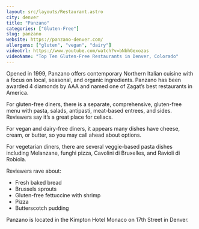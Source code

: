 ```yaml
---
layout: src/layouts/Restaurant.astro
city: denver
title: "Panzano"
categories: ["Gluten-Free"]
slug: panzano
website: https://panzano-denver.com/
allergens: ["gluten", "vegan", "dairy"]
videoUrl: https://www.youtube.com/watch?v=bNbhGexozas
videoName: "Top Ten Gluten-Free Restaurants in Denver, Colorado"
---
```


Opened in 1999, Panzano offers contemporary Northern Italian cuisine with a focus on local, seasonal, and organic ingredients. Panzano has been awarded 4 diamonds by AAA and named one of Zagat’s best restaurants in America.

For gluten-free diners, there is a separate, comprehensive, gluten-free menu with pasta, salads, antipasti, meat-based entrees, and sides. Reviewers say it’s a great place for celiacs.

For vegan and dairy-free diners, it appears many dishes have cheese, cream, or butter, so you may call ahead about options.

For vegetarian diners, there are several veggie-based pasta dishes including Melanzane, funghi pizza, Cavolini di Bruxelles, and Ravioli di Robiola.

Reviewers rave about:
* Fresh baked bread
* Brussels sprouts
* Gluten-free fettuccine with shrimp
* Pizza
* Butterscotch pudding

Panzano is located in the Kimpton Hotel Monaco on 17th Street in Denver.
